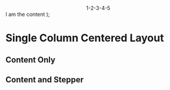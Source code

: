 


<Meta of={SingleColumnCenteredStories} />

  <FullHeight>
    <SingleColumnCenteredLayout>
      <Box background="blue.200">
        <Center>1-2-3-4-5</Center>
      </Box>
      <Box background="blue.300" height="600px">
        I am the content
      </Box>
    </SingleColumnCenteredLayout>
  </FullHeight>
);

# Single Column Centered Layout

## Content Only

<Canvas>
  <Story of={SingleColumnCenteredStories.ContentOnly} />
</Canvas>

## Content and Stepper

<Canvas>
  <Story of={SingleColumnCenteredStories.ContentAndStepper} />
</Canvas>
